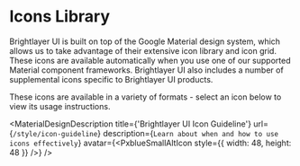
<!-- KEYWORDS: design style icons progress -->

# Icons Library

Brightlayer UI is built on top of the Google Material design system, which allows us to take advantage
of their extensive icon library and icon grid. These icons are available automatically when you use one
of our supported Material component frameworks. Brightlayer UI also includes a number of supplemental icons
specific to Brightlayer UI products.

These icons are available in a variety of formats - select an icon below to view its usage instructions.

<MaterialDesignDescription
    title={'Brightlayer UI Icon Guideline'}
    url={`/style/icon-guideline`}
    description={`Learn about when and how to use icons effectively`}
    avatar={<PxblueSmallAltIcon style={{ width: 48, height: 48 }} />}
/>

<IconBrowser />

